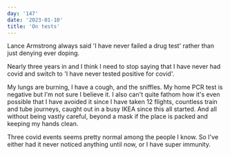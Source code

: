 ```yaml
---
day: '147'
date: '2023-01-10'
title: 'On tests'
---
```


Lance Armstrong always said 'I have never failed a drug test' rather than just denying ever doping.

Nearly three years in and I think I need to stop saying that I have never had covid and switch to 'I have never tested positive for covid'.

My lungs are burning, I have a cough, and the sniffles. My home PCR test is negative but I'm not sure I believe it. I also can't quite fathom how it's even possible that I have avoided it since I have taken 12 flights, countless train and tube journeys, caught out in a busy IKEA since this all started. And all without being vastly careful, beyond a mask if the place is packed and keeping my hands clean.

Three covid events seems pretty normal among the people I know. So I've either had it never noticed anything until now, or I have super immunity.
